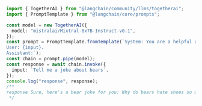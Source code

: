 ```typescript
import { TogetherAI } from "@langchain/community/llms/togetherai";
import { PromptTemplate } from "@langchain/core/prompts";

const model = new TogetherAI({
  model: "mistralai/Mixtral-8x7B-Instruct-v0.1",
});
const prompt = PromptTemplate.fromTemplate(`System: You are a helpful assistant.
User: {input}.
Assistant:`);
const chain = prompt.pipe(model);
const response = await chain.invoke({
  input: `Tell me a joke about bears`,
});
console.log("response", response);
/**
response Sure, here's a bear joke for you: Why do bears hate shoes so much? Because they like to run around in their bear feet!
 */
```